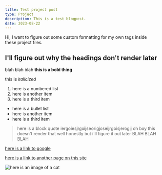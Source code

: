 ```yaml
---
title: Test project post
type: Project
description: This is a test blogpost.
date: 2023-08-22
---
```


Hi, I want to figure out some custom formatting for my own tags inside these project files.

## I'll figure out why the headings don't render later

blah blah blah **this is a bold thing**

this is _italicized_

1. here is a numbered list
2. here is another item
3. here is a third item

- here is a bullet list
- here is another item
- here is a third item

> here is a block quote iergoiesjrgoijseorigjoseijrgoisjerogij
> oh boy this doesn't render that well honestly but i'll figure it out later
> BLAH BLAH BLAH

[here is a link to google](https://www.google.com)

[here is a link to another page on this site](/)

![here is an image of a cat](https://placekitten.com/200/300)
